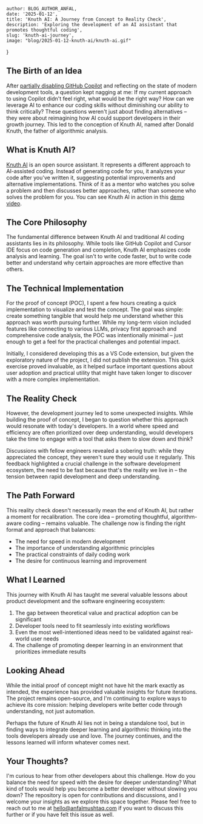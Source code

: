 
    author: BLOG_AUTHOR_ANFAL,
    date: '2025-01-12',
    title: 'Knuth AI: A Journey from Concept to Reality Check',
    description: 'Exploring the development of an AI assistant that promotes thoughtful coding',
    slug: 'knuth-ai-journey',
    image: "blog/2025-01-12-knuth-ai/knuth-ai.gif"
}


<BlogImage src='blog/2025-01-12-knuth-ai/knuth-ai.gif' alt="Knuth AI in action" />

## The Birth of an Idea
After <a href="/articles/why-i-disabled-copilot" target="_blank">partially disabling GitHub Copilot</a> and reflecting on the state of modern development tools, a question kept nagging at me: If my current approach to using Copilot didn't feel right, what would be the right way? How can we leverage AI to enhance our coding skills without diminishing our ability to think critically? These questions weren't just about finding alternatives – they were about reimagining how AI could support developers in their growth journey. This led to the conception of Knuth AI, named after Donald Knuth, the father of algorithmic analysis.

## What is Knuth AI?
<a href="https://github.com/MAnfal/knuth-ai" target="_blank">Knuth AI</a> is an open source assistant. It represents a different approach to AI-assisted coding. Instead of generating code for you, it analyzes your code after you've written it, suggesting potential improvements and alternative implementations. Think of it as a mentor who watches you solve a problem and then discusses better approaches, rather than someone who solves the problem for you. You can see Knuth AI in action in this <a href="https://drive.google.com/file/d/1cYxAgHNpWXPy6mCM0LDX0jNLxsDAwUrr/view" target="_blank">demo video</a>.

## The Core Philosophy
The fundamental difference between Knuth AI and traditional AI coding assistants lies in its philosophy. While tools like GitHub Copilot and Cursor IDE focus on code generation and completion, Knuth AI emphasizes code analysis and learning. The goal isn't to write code faster, but to write code better and understand why certain approaches are more effective than others.

## The Technical Implementation
For the proof of concept (POC), I spent a few hours creating a quick implementation to visualize and test the concept. The goal was simple: create something tangible that would help me understand whether this approach was worth pursuing further. While my long-term vision included features like connecting to various LLMs, privacy first approach and comprehensive code analysis, the POC was intentionally minimal – just enough to get a feel for the practical challenges and potential impact.

Initially, I considered developing this as a VS Code extension, but given the exploratory nature of the project, I did not publish the extension. This quick exercise proved invaluable, as it helped surface important questions about user adoption and practical utility that might have taken longer to discover with a more complex implementation.

## The Reality Check
However, the development journey led to some unexpected insights. While building the proof of concept, I began to question whether this approach would resonate with today's developers. In a world where speed and efficiency are often prioritized over deep understanding, would developers take the time to engage with a tool that asks them to slow down and think?

Discussions with fellow engineers revealed a sobering truth: while they appreciated the concept, they weren't sure they would use it regularly. This feedback highlighted a crucial challenge in the software development ecosystem, the need to be fast because that's the reality we live in – the tension between rapid development and deep understanding.

## The Path Forward
This reality check doesn't necessarily mean the end of Knuth AI, but rather a moment for recalibration. The core idea – promoting thoughtful, algorithm-aware coding – remains valuable. The challenge now is finding the right format and approach that balances:
- The need for speed in modern development
- The importance of understanding algorithmic principles
- The practical constraints of daily coding work
- The desire for continuous learning and improvement

## What I Learned
This journey with Knuth AI has taught me several valuable lessons about product development and the software engineering ecosystem:
1. The gap between theoretical value and practical adoption can be significant
2. Developer tools need to fit seamlessly into existing workflows
3. Even the most well-intentioned ideas need to be validated against real-world user needs
4. The challenge of promoting deeper learning in an environment that prioritizes immediate results

## Looking Ahead
While the initial proof of concept might not have hit the mark exactly as intended, the experience has provided valuable insights for future iterations. The project remains open-source, and I'm continuing to explore ways to achieve its core mission: helping developers write better code through understanding, not just automation.

Perhaps the future of Knuth AI lies not in being a standalone tool, but in finding ways to integrate deeper learning and algorithmic thinking into the tools developers already use and love. The journey continues, and the lessons learned will inform whatever comes next.

## Your Thoughts?
I'm curious to hear from other developers about this challenge. How do you balance the need for speed with the desire for deeper understanding? What kind of tools would help you become a better developer without slowing you down? The repository is open for contributions and discussions, and I welcome your insights as we explore this space together. Please feel free to reach out to me at hello@anfalmushtaq.com if you want to discuss this further or if you have felt this issue as well.